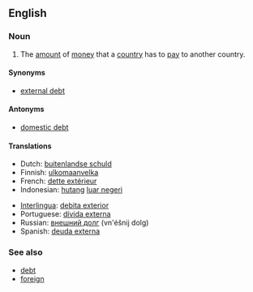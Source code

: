 ==English==

===Noun===
{{en-noun|sg=[[foreign]] [[debt]]}}

# The [[amount]] of [[money]] that a [[country]] has to [[pay]] to another country.

====Synonyms====
* [[external debt]]

====Antonyms====
* [[domestic debt]]

====Translations====
{{trans-top|the amount of money that a country has to pay to another country}}
* Dutch: [[buitenlandse schuld]]
* Finnish: [[ulkomaanvelka]]
* French: [[dette extérieur]] {{f}}
* Indonesian: [[hutang]] [[luar negeri]]
{{trans-mid}}
* [[Interlingua]]: [[debita exterior]]
* Portuguese: [[dívida externa]] {{f}}
* Russian: [[внешний долг]] (vn'éšnij dolg) {{m}}
* Spanish: [[deuda externa]] {{f}}
{{trans-bottom}}

===See also===
* [[debt]]
* [[foreign]]
